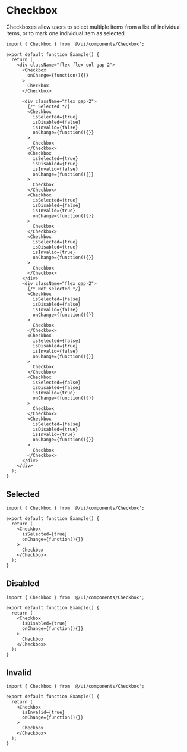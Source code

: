 # Checkbox

Checkboxes allow users to select multiple items from a list of individual items, or to mark one individual item as selected.

```tsx
import { Checkbox } from '@/ui/components/Checkbox';

export default function Example() {
  return (
    <div className="flex flex-col gap-2">
      <Checkbox
        onChange={function(){}}
      >
        Checkbox
      </Checkbox>

      <div className="flex gap-2">
        {/* Selected */}
        <Checkbox
          isSelected={true}
          isDisabled={false}
          isInvalid={false}
          onChange={function(){}}
        >
          Checkbox
        </Checkbox>
        <Checkbox
          isSelected={true}
          isDisabled={true}
          isInvalid={false}
          onChange={function(){}}
        >
          Checkbox
        </Checkbox>
        <Checkbox
          isSelected={true}
          isDisabled={false}
          isInvalid={true}
          onChange={function(){}}
        >
          Checkbox
        </Checkbox>
        <Checkbox
          isSelected={true}
          isDisabled={true}
          isInvalid={true}
          onChange={function(){}}
        >
          Checkbox
        </Checkbox>
      </div>
      <div className="flex gap-2">
        {/* Not selected */}
        <Checkbox
          isSelected={false}
          isDisabled={false}
          isInvalid={false}
          onChange={function(){}}
        >
          Checkbox
        </Checkbox>
        <Checkbox
          isSelected={false}
          isDisabled={true}
          isInvalid={false}
          onChange={function(){}}
        >
          Checkbox
        </Checkbox>
        <Checkbox
          isSelected={false}
          isDisabled={false}
          isInvalid={true}
          onChange={function(){}}
        >
          Checkbox
        </Checkbox>
        <Checkbox
          isSelected={false}
          isDisabled={true}
          isInvalid={true}
          onChange={function(){}}
        >
          Checkbox
        </Checkbox>
      </div>
    </div>
  );
}
```

## Selected

```tsx
import { Checkbox } from '@/ui/components/Checkbox';

export default function Example() {
  return (
    <Checkbox
      isSelected={true}
      onChange={function(){}}
    >
      Checkbox
    </Checkbox>
  );
}
```

## Disabled

```tsx
import { Checkbox } from '@/ui/components/Checkbox';

export default function Example() {
  return (
    <Checkbox
      isDisabled={true}
      onChange={function(){}}
    >
      Checkbox
    </Checkbox>
  );
}
```

## Invalid

```tsx
import { Checkbox } from '@/ui/components/Checkbox';

export default function Example() {
  return (
    <Checkbox
      isInvalid={true}
      onChange={function(){}}
    >
      Checkbox
    </Checkbox>
  );
}
```
